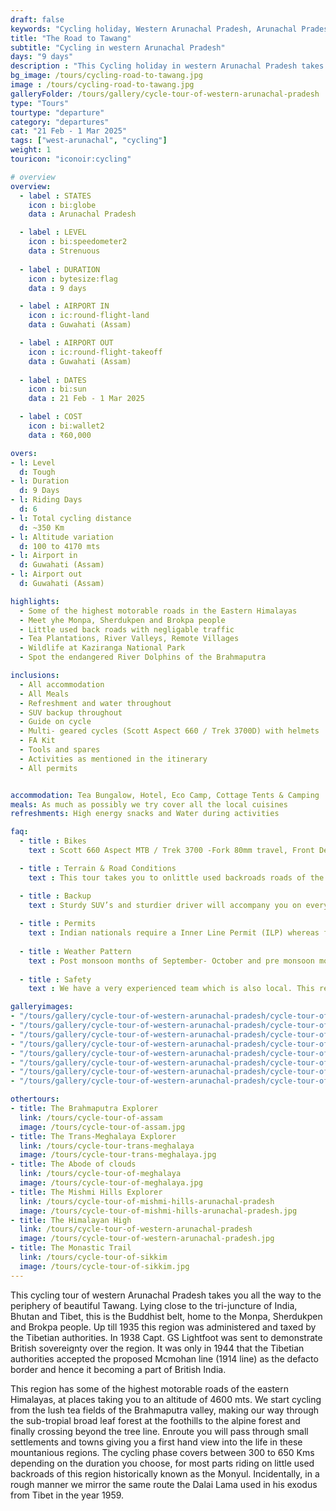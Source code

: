 ```yaml
---
draft: false
keywords: "Cycling holiday, Western Arunachal Pradesh, Arunachal Pradesh, Bhutan and Tibet borders, Tawang, Tawang cyling."
title: "The Road to Tawang"
subtitle: "Cycling in western Arunachal Pradesh"
days: "9 days"
description : "This Cycling holiday in western Arunachal Pradesh takes you on the high roads along the Bhutan and Tibet borders"
bg_image: /tours/cycling-road-to-tawang.jpg
image : /tours/cycling-road-to-tawang.jpg
galleryFolder: /tours/gallery/cycle-tour-of-western-arunachal-pradesh
type: "Tours" 
tourtype: "departure"
category: "departures"
cat: "21 Feb - 1 Mar 2025"
tags: ["west-arunachal", "cycling"]
weight: 1
touricon: "iconoir:cycling"

# overview
overview:
  - label : STATES
    icon : bi:globe
    data : Arunachal Pradesh 

  - label : LEVEL
    icon : bi:speedometer2
    data : Strenuous
    
  - label : DURATION
    icon : bytesize:flag
    data : 9 days

  - label : AIRPORT IN
    icon : ic:round-flight-land
    data : Guwahati (Assam)

  - label : AIRPORT OUT
    icon : ic:round-flight-takeoff
    data : Guwahati (Assam)
    
  - label : DATES
    icon : bi:sun
    data : 21 Feb - 1 Mar 2025

  - label : COST
    icon : bi:wallet2
    data : ₹60,000

overs:
- l: Level 
  d: Tough 
- l: Duration
  d: 9 Days
- l: Riding Days
  d: 6
- l: Total cycling distance
  d: ~350 Km
- l: Altitude variation
  d: 100 to 4170 mts
- l: Airport in
  d: Guwahati (Assam)
- l: Airport out
  d: Guwahati (Assam)

highlights:
  - Some of the highest motorable roads in the Eastern Himalayas
  - Meet yhe Monpa, Sherdukpen and Brokpa people
  - Little used back roads with negligable traffic
  - Tea Plantations, River Valleys, Remote Villages
  - Wildlife at Kaziranga National Park
  - Spot the endangered River Dolphins of the Brahmaputra

inclusions:
  - All accommodation
  - All Meals
  - Refreshment and water throughout
  - SUV backup throughout
  - Guide on cycle
  - Multi- geared cycles (Scott Aspect 660 / Trek 3700D) with helmets
  - FA Kit
  - Tools and spares
  - Activities as mentioned in the itinerary
  - All permits


accommodation: Tea Bungalow, Hotel, Eco Camp, Cottage Tents & Camping
meals: As much as possibly we try cover all the local cuisines
refreshments: High energy snacks and Water during activities

faq:
  - title : Bikes
    text : Scott 660 Aspect MTB / Trek 3700 -Fork 80mm travel, Front Derailleur Shimano FD-TX50 / 34.9mm, Rear Derailleur Shimano Tourney RD-TX35 21 Speed (Upgraded), Shifters Shimano ST-EF 41 L / 7R EZ-ire plus (Upgraded), Brakeset Tektro SCM-02 mech. Disc 160F/160Rmm Rotor, Front Tyre 6 26×2.1 / 30TPI, Rear Tyre 6 26×2.1 / 30TPI, Weight 13.6 kg / 29.98 lbs

  - title : Terrain & Road Conditions
    text : This tour takes you to onlittle used backroads roads of the eastern Himalayas and its surrounding plains, with a variety of road conditions. The road conditions change every year given the fickle nature of the mountains and its relationship with the monsoons. However for most part one would find well tarred roads with beautiful scenery all along. The route has multiple long climbs and equally long downhill sections

  - title : Backup
    text : Sturdy SUV’s and sturdier driver will accompany you on every trip. the condition of roads do not allow for larger vehicles, however do our best to provide you the best in comfort in relation to the routes that we ply on. These vehicles are along right from your airport pick up to your drop back to the airport.
    
  - title : Permits
    text : Indian nationals require a Inner Line Permit (ILP) whereas foreign nationals require Restricted Area Permits (RAP), both of which have a certain fees applicable.
  
  - title : Weather Pattern
    text : Post monsoon months of September- October and pre monsoon months of March-April are very pleasant with blue skies and a fair days. Peak winters are from November to February with the mercury coming down below 0 C.
    
  - title : Safety
    text : We have a very experienced team which is also local. This reflects in the overall safety of our tours. Rest assured your guides know where extra attention is required and when. All our routes are well known to us, we know where the nearest medical facilities are, we know whom to contact if in case of an emergency, we know all the alternate routes in case of road blockages. We have CASEVAC protocols in place to streamline the process in case of emergencies. You can rest easy knowing that in the outdoors in general and this region in particular you are in safe hands with us.

galleryimages:
- "/tours/gallery/cycle-tour-of-western-arunachal-pradesh/cycle-tour-of-western-arunachal-pradesh1.jpg"
- "/tours/gallery/cycle-tour-of-western-arunachal-pradesh/cycle-tour-of-western-arunachal-pradesh2.jpg"
- "/tours/gallery/cycle-tour-of-western-arunachal-pradesh/cycle-tour-of-western-arunachal-pradesh3.jpg"
- "/tours/gallery/cycle-tour-of-western-arunachal-pradesh/cycle-tour-of-western-arunachal-pradesh4.jpg"
- "/tours/gallery/cycle-tour-of-western-arunachal-pradesh/cycle-tour-of-western-arunachal-pradesh5.jpg"
- "/tours/gallery/cycle-tour-of-western-arunachal-pradesh/cycle-tour-of-western-arunachal-pradesh6.jpg"
- "/tours/gallery/cycle-tour-of-western-arunachal-pradesh/cycle-tour-of-western-arunachal-pradesh7.jpg"
- "/tours/gallery/cycle-tour-of-western-arunachal-pradesh/cycle-tour-of-western-arunachal-pradesh8.jpg"

othertours:
- title: The Brahmaputra Explorer 
  link: /tours/cycle-tour-of-assam
  image: /tours/cycle-tour-of-assam.jpg
- title: The Trans-Meghalaya Explorer
  link: /tours/cycle-tour-trans-meghalaya
  image: /tours/cycle-tour-trans-meghalaya.jpg
- title: The Abode of clouds 
  link: /tours/cycle-tour-of-meghalaya
  image: /tours/cycle-tour-of-meghalaya.jpg
- title: The Mishmi Hills Explorer 
  link: /tours/cycle-tour-of-mishmi-hills-arunachal-pradesh
  image: /tours/cycle-tour-of-mishmi-hills-arunachal-pradesh.jpg
- title: The Himalayan High
  link: /tours/cycle-tour-of-western-arunachal-pradesh
  image: /tours/cycle-tour-of-western-arunachal-pradesh.jpg 
- title: The Monastic Trail
  link: /tours/cycle-tour-of-sikkim
  image: /tours/cycle-tour-of-sikkim.jpg
---
```



This cycling tour of western Arunachal Pradesh takes you all the way to the periphery of beautiful Tawang. Lying close to the tri-juncture of India, Bhutan and Tibet, this is  the Buddhist belt, home to the Monpa, Sherdukpen and Brokpa people. Up till 1935 this region was administered and taxed by the Tibetian authorities. In 1938 Capt. GS Lightfoot was sent to demonstrate British sovereignty over the region. It was only in 1944 that the Tibetian authorities accepted the proposed Mcmohan line (1914 line) as the defacto border and hence it becoming a part of British India.

This region has some of the highest motorable roads of the eastern Himalayas, at places taking you to an altitude of 4600 mts. We start cycling from the lush tea fields of the Brahmaputra valley, making our way through the sub-tropial broad leaf forest at the foothills to the alpine forest and finally crossing beyond the tree line. Enroute you will pass through small settlements and towns giving you a first hand view into the life in these mountanious regions. The cycling phase covers between 300 to 650 Kms depending on the duration you choose, for most parts riding on little used backroads of this region historically known as the Monyul. Incidentally, in a rough manner we mirror the same route the Dalai Lama used in his exodus from Tibet in the year 1959.